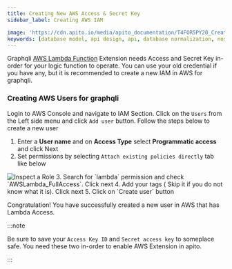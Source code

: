 ```yaml
---
title: Creating New AWS Access & Secret Key
sidebar_label: Creating AWS IAM

image: 'https://cdn.apito.io/media/apito_documentation/T4FOR5PY20_Creating_AWS_User_Accounts.png'
keywords: [database model, api design, api, database normalization, nosql, nosql database design]
---
```

<head>
    <meta property="og:type" content="article" />
</head>

Graphqli [AWS Lambda Function](/docs/extensions/logic/enable-lambda-extension) Extension needs Access and Secret Key in-order for your logic function to operate.
You can use your old credential if you have any, but it is recommended to create a new IAM in AWS for graphqli.

### Creating AWS Users for graphqli

Login to AWS Console and navigate to IAM Section. Click on the `Users` from the Left side menu and click `Add user` button. Follow the steps below to create a new user

1. Enter a **User name** and on **Access Type** select **Programmatic access** and click Next
2. Set permissions by selecting `Attach existing policies directly` tab like below
<img alt='Inspect a Role' width='auto' height='auto' src='https://cdn.apito.io/media/apito_documentation/T4FOR5PY20_Creating_AWS_User_Accounts.png' />
3. Search for `lambda` permission and check `AWSLambda_FullAccess`. Click next
4. Add your tags ( Skip it if you do not know what it is). Click next
5. Click on `Create user` button

Congratulation! You have successfully created a new user in AWS that has Lambda Access.

:::note

Be sure to save your `Access Key ID` and `Secret access key` to someplace safe.
You need these two in-order to enable AWS Extension in apito.

:::
